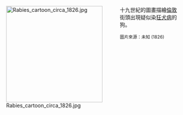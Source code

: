 <div style="float:left;margin-right:0.5em;">
[[File:Rabies_cartoon_circa_1826.jpg|260px]]
</div>
十九世紀的圖畫描繪[[倫敦|倫敦]]街頭出現疑似染[[狂犬病|狂犬病]]的狗。

<small>圖片來源：未知 (1826)</small>